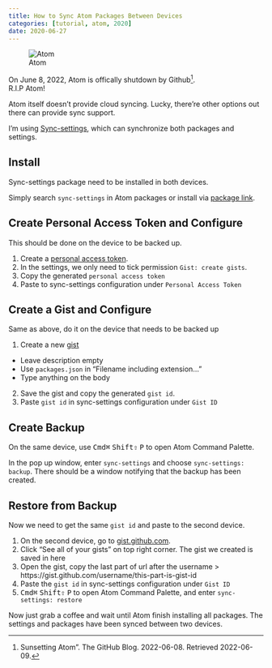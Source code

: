 ```yaml
---
title: How to Sync Atom Packages Between Devices
categories: [tutorial, atom, 2020]
date: 2020-06-27
---
```


![Atom](atom.jpg)

::: {.callout-note}
On June 8, 2022, Atom is offically shutdown by Github[^1].  
R.I.P Atom!
:::

Atom itself doesn't provide cloud syncing. Lucky, there're other options out there can provide sync support.

I'm using [Sync-settings](https://atom.io/packages/sync-settings), which can synchronize both packages and settings.

## Install

Sync-settings package need to be installed in both devices.

Simply search `sync-settings` in Atom packages or install via [package link](https://atom.io/packages/sync-settings).

## Create Personal Access Token and Configure

This should be done on the device to be backed up.

1. Create a [personal access token](https://github.com/settings/tokens/new?scopes=gist).
2. In the settings, we only need to tick permission `Gist: create gists`.
3. Copy the generated `personal access token`
4. Paste to sync-settings configuration under `Personal Access Token`

## Create a Gist and Configure
Same as above, do it on the device that needs to be backed up

1. Create a new [gist](https://gist.github.com/)
  - Leave description empty
  - Use `packages.json` in "Filename including extension..."
  - Type anything on the body
2. Save the gist and copy the generated `gist id`.
3. Paste `gist id` in sync-settings configuration under `Gist ID`

## Create Backup

On the same device, use <kbd>Cmd⌘</kbd> <kbd>Shift⇧</kbd> <kbd>P</kbd> to open Atom Command Palette.

In the pop up window, enter `sync-settings` and choose `sync-settings: backup`. There should be a window notifying that the backup has been created.

## Restore from Backup
Now we need to get the same `gist id` and paste to the second device.

1. On the second device, go to [gist.github.com](https://gist.github.com).
2. Click "See all of your gists" on top right corner. The gist we created is saved in here
3. Open the gist, copy the last part of url after the username
> https://gist.github.com/username/this-part-is-gist-id
4. Paste the `gist id` in sync-settings configuration under `Gist ID`
5. <kbd>Cmd⌘</kbd> <kbd>Shift⇧</kbd> <kbd>P</kbd> to open Atom Command Palette, and enter `sync-settings: restore`

Now just grab a coffee and wait until Atom finish installing all packages. The settings and packages have been synced between two devices.

[^1]: Sunsetting Atom". The GitHub Blog. 2022-06-08. Retrieved 2022-06-09.